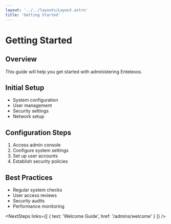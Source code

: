 ```yaml
---
layout: '../../layouts/Layout.astro'
title: 'Getting Started'
---
```



# Getting Started

## Overview
This guide will help you get started with administering Entelexos.

## Initial Setup
- System configuration
- User management
- Security settings
- Network setup

## Configuration Steps
1. Access admin console
2. Configure system settings
3. Set up user accounts
4. Establish security policies

## Best Practices
- Regular system checks
- User access reviews
- Security audits
- Performance monitoring

<NextSteps links={[
  { text: 'Welcome Guide', href: '/admins/welcome' }
]} /> 